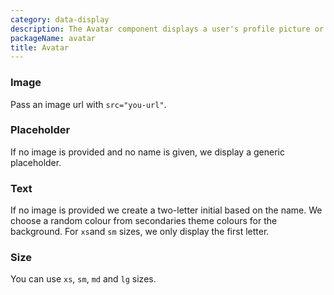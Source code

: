 ```yaml
---
category: data-display
description: The Avatar component displays a user's profile picture or initials in a circular or square format. It helps create a personalized and recognizable interface element, representing users visually across different parts of the application.
packageName: avatar
title: Avatar
---
```


### Image

Pass an image url with `src="you-url"`.

<div data-playground="images.tsx" data-component="Avatar"></div>

### Placeholder

If no image is provided and no name is given, we display a generic placeholder.

<div data-playground="placeholder.tsx" data-component="Avatar"></div>

### Text

If no image is provided we create a two-letter initial based on the name. We choose a random colour from secondaries theme colours for the background. For `xs`and `sm` sizes, we only display the first letter.

<div data-playground="texts.tsx" data-component="Avatar"></div>

### Size

You can use `xs`, `sm`, `md` and `lg` sizes.

<div data-playground="sizes.tsx" data-component="Avatar"></div>
